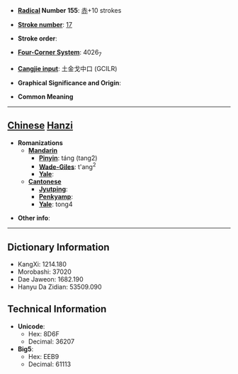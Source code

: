 * '''[[Wiktionary:Chinese radical index| Radical]] Number 155''': [[Wiktionary:Chinese radical index 赤|赤]]+10 strokes

* '''[[Wiktionary:Chinese total strokes index|Stroke number]]''': [[Wiktionary:Chinese total strokes index 17|17]]

* '''Stroke order''': 

* '''[[Wiktionary:Chinese four corner index|Four-Corner System]]''': 4026<sub>7</sub>

* '''[[Wiktionary:Chinese Cangjie index|Cangjie input]]''': 土金戈中口 (GCILR)

* '''Graphical Significance and Origin''': 

* '''Common Meaning'''

----

== [[Chinese]] [[Hanzi]] ==

* '''Romanizations'''
** '''[[Mandarin]]'''
*** '''[[Pinyin]]''': táng (tang2)
*** '''[[Wade-Giles]]''': t'ang<sup>2</sup>
*** '''[[Yale]]''': 
** '''[[Cantonese]]'''
*** '''[[Jyutping]]''':
*** '''[[Penkyamp]]''': 
*** '''[[Yale]]''': tong4

* '''Other info''': 

----

== Dictionary Information ==

* KangXi: 1214.180
* Morobashi: 37020
* Dae Jaweon: 1682.190
* Hanyu Da Zidian: 53509.090

== Technical Information ==

* '''Unicode''':
** Hex: 8D6F
** Decimal: 36207
* '''Big5''':
** Hex: EEB9
** Decimal: 61113